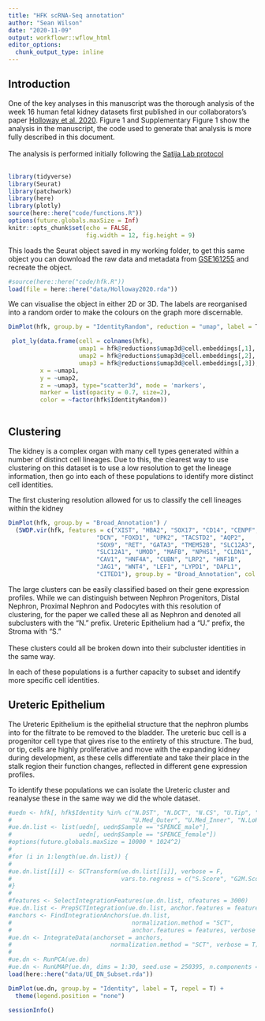 ```yaml
---
title: "HFK scRNA-Seq annotation"
author: "Sean Wilson"
date: "2020-11-09"
output: workflowr::wflow_html
editor_options:
  chunk_output_type: inline
---
```


## Introduction

One of the key analyses in this manuscript was the thorough analysis of the week 16 human fetal kidney datasets first published in our collaborators's paper [Holloway et al. 2020](https://pubmed.ncbi.nlm.nih.gov/32841595/). Figure 1 and Supplementary Figure 1 show the analysis in the manuscript, the code used to generate that analysis is more fully described in this document.
<br>
<br>
The analysis is performed initially following the [Satija Lab protocol](https://satijalab.org/seurat/v3.0/pancreas_integration_label_transfer.html) <br>
<br>

```r
library(tidyverse)
library(Seurat)
library(patchwork)
library(here)
library(plotly)
source(here::here("code/functions.R"))
options(future.globals.maxSize = Inf)
knitr::opts_chunk$set(echo = FALSE,
                      fig.width = 12, fig.height = 9)
```

This loads the Seurat object saved in my working folder, to get this same object you can download the raw data and metadata from [GSE161255](https://www.ncbi.nlm.nih.gov/geo/query/acc.cgi?acc=GSE161255) and recreate the object.

```r
#source(here::here("code/hfk.R"))
load(file = here::here("data/Holloway2020.rda"))
```

We can visualise the object in either 2D or 3D. The labels are reorganised into a random order to make the colours on the graph more discernable.

```r
DimPlot(hfk, group.by = "IdentityRandom", reduction = "umap", label = T, repel = T)
```


```r
 plot_ly(data.frame(cell = colnames(hfk),
                    umap1 = hfk@reductions$umap3d@cell.embeddings[,1],
                    umap2 = hfk@reductions$umap3d@cell.embeddings[,2],
                    umap3 = hfk@reductions$umap3d@cell.embeddings[,3]),
         x = ~umap1, 
         y = ~umap2,
         z = ~umap3, type="scatter3d", mode = 'markers',
         marker = list(opacity = 0.7, size=2),
         color = ~factor(hfk$IdentityRandom))
        
```

## Clustering

The kidney is a complex organ with many cell types generated within a number of distinct cell lineages. Due to this, the clearest way to use clustering on this dataset is to use a low resolution to get the lineage information, then go into each of these populations to identify more distinct cell identities. 

The first clustering resolution allowed for us to classify the cell lineages within the kidney

```r
DimPlot(hfk, group.by = "Broad_Annotation") / 
  (SWDP.vir(hfk, features = c("XIST", "HBA2", "SOX17", "CD14", "CENPF", "PDGFRB",
                         "DCN", "FOXD1", "UPK2", "TACSTD2", "AQP2",
                         "SOX9", "RET", "GATA3", "TMEM52B", "SLC12A3",
                         "SLC12A1", "UMOD", "MAFB", "NPHS1", "CLDN1",
                         "CAV1", "HNF4A", "CUBN", "LRP2", "HNF1B",
                         "JAG1", "WNT4", "LEF1", "LYPD1", "DAPL1",
                         "CITED1"), group.by = "Broad_Annotation", col.max = 10))
```

The large clusters can be easily classified based on their gene expression profiles. While we can distinguish between Nephron Progenitors, Distal Nephron, Proximal Nephron and Podocytes with this resolution of clustering, for the paper we called these all as Nephron and denoted all subclusters with the "N." prefix. Ureteric Epithelium had a "U." prefix, the Stroma with "S." <br>
<br>
These clusters could all be broken down into their subcluster identities in the same way.

In each of these populations is a further capacity to subset and identify more specific cell identities. 

## Ureteric Epithelium

The Ureteric Epithelium is the epithelial structure that the nephron plumbs into for the filtrate to be removed to the bladder. The ureteric buc cell is a progenitor cell type that gives rise to the entirety of this structure. The bud, or tip, cells are highly proliferative and move with the expanding kidney during development, as these cells differentiate and take their place in the stalk region their function changes, reflected in different gene expression profiles. <br>

To identify these populations we can isolate the Ureteric cluster and reanalyse these in the same way we did the whole dataset.


```r
#uedn <- hfk[, hfk$Identity %in% c("N.DST", "N.DCT", "N.CS", "U.Tip", "U.Cortical", 
#                                  "U.Med_Outer", "U.Med_Inner", "N.LoH", "N.Distal_EN")]
#ue.dn.list <- list(uedn[, uedn$Sample == "SPENCE_male"], 
#                   uedn[, uedn$Sample == "SPENCE_female"])
#options(future.globals.maxSize = 10000 * 1024^2)
#
#for (i in 1:length(ue.dn.list)) {
#
#ue.dn.list[[i]] <- SCTransform(ue.dn.list[[i]], verbose = F, 
#                               vars.to.regress = c("S.Score", "G2M.Score")) 
#}
#
#features <- SelectIntegrationFeatures(ue.dn.list, nfeatures = 3000)
#ue.dn.list <- PrepSCTIntegration(ue.dn.list, anchor.features = features, verbose = F)
#anchors <- FindIntegrationAnchors(ue.dn.list,
#                                  normalization.method = "SCT", 
#                                  anchor.features = features, verbose = F)
#ue.dn <- IntegrateData(anchorset = anchors,
#                            normalization.method = "SCT", verbose = T)
#
#ue.dn <- RunPCA(ue.dn)
#ue.dn <- RunUMAP(ue.dn, dims = 1:30, seed.use = 250395, n.components = 2)
load(here::here("data/UE_DN_Subset.rda"))
```

```r
DimPlot(ue.dn, group.by = "Identity", label = T, repel = T) +
  theme(legend.position = "none")
```

```r
sessionInfo()
```


